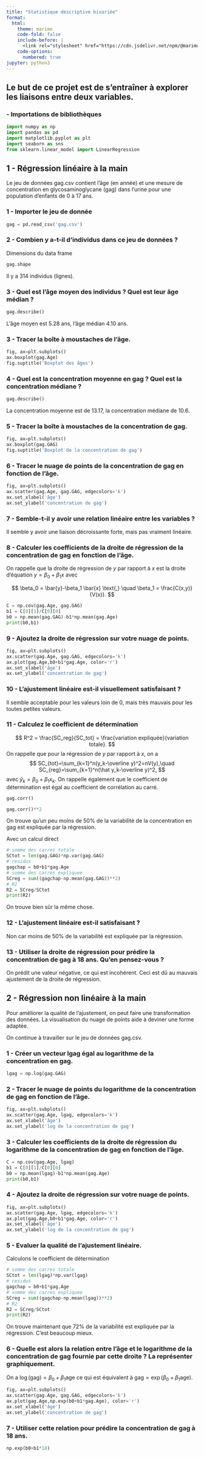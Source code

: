 ```yaml
---
title: "Statistique descriptive bivariée"
format:
  html:
    theme: marimo
    code-fold: false
    include-before: |
      <link rel="stylesheet" href="https://cdn.jsdelivr.net/npm/@marimo-team/frontend@0.11.14-dev6/dist/assets/index-BvR4Kvfh.css" crossorigin="anonymous">
    code-options:
      numbered: true
jupyter: python3
---
```



## Le but de ce projet est de s'entraîner à explorer les liaisons entre deux variables.

### - Importations de bibliothèques
```python
import numpy as np
import pandas as pd
import matplotlib.pyplot as plt
import seaborn as sns
from sklearn.linear_model import LinearRegression 
```

## 1 - Régression linéaire à la main

Le jeu de données gag.csv contient l'âge (en année) et une mesure de concentration en glycosaminoglycane (gag) dans l'urine pour une population d'enfants de 0 à 17 ans.

### 1 - Importer le jeu de donnée

```python
gag = pd.read_csv('gag.csv')
```

### 2 - Combien y a-t-il d'individus dans ce jeu de données ?

Dimensions du data frame

```python
gag.shape
```

Il y a 314 individus (lignes).

### 3 - Quel est l'âge moyen des individus ? Quel est leur âge médian ?

```python
gag.describe()
```

L'âge moyen est 5.28 ans, l'âge médian 4.10 ans.

### 3 - Tracer la boîte à moustaches de l'âge.

```python
fig, ax=plt.subplots()
ax.boxplot(gag.Age)
fig.suptitle('Boxplot des âges')
```

### 4 - Quel est la concentration moyenne en gag ? Quel est la concentration médiane ?

```python
gag.describe()
```

La concentration moyenne est de 13.17, la concentration médiane de 10.6.

### 5 - Tracer la boîte à moustaches de la concentration de gag.

```python
fig, ax=plt.subplots()
ax.boxplot(gag.GAG)
fig.suptitle('Boxplot de la concentration de gag')
```

### 6 - Tracer le nuage de points de la concentration de gag en fonction de l'âge.

```python
fig, ax=plt.subplots()
ax.scatter(gag.Age, gag.GAG, edgecolors='k')
ax.set_xlabel('âge')
ax.set_ylabel('concentration de gag')
```

### 7 - Semble-t-il y avoir une relation linéaire entre les variables ?

Il semble y avoir une liaison décroissante forte, mais pas vraiment linéaire.

### 8 - Calculer les coefficients de la droite de régression de la concentration de gag en fonction de l'âge. 

On rappelle que la droite de régression de $y$ par rapport à $x$ est la droite d'équation $y = \beta_0 +\beta_1 x$ avec 

$$
   \beta_0 = \bar{y}-\beta_1 \bar{x} \text{,} \quad \beta_1 = \frac{C(x,y)}{V(x)}.
$$


```python
C = np.cov(gag.Age, gag.GAG)
b1 = C[0][1]/C[0][0]
b0 = np.mean(gag.GAG)-b1*np.mean(gag.Age)
print(b0,b1)
```

### 9 - Ajoutez la droite de régression sur votre nuage de points.

```python
fig, ax=plt.subplots()
ax.scatter(gag.Age, gag.GAG, edgecolors='k')
ax.plot(gag.Age,b0+b1*gag.Age, color='r')
ax.set_xlabel('âge')
ax.set_ylabel('concentration de gag')
```

### 10 - L'ajustement linéaire est-il visuellement satisfaisant ?

Il semble acceptable pour les valeurs loin de 0, mais très mauvais pour les toutes petites valeurs.

### 11 - Calculez le coefficient de détermination

$$
 R^2 = \frac{SC_reg}{SC_tot} = \frac{variation expliquée}{variation totale}.
 $$
On rappelle que pour la régression de $y$ par rapport à $x$, on a 
$$
SC_{tot}=\sum_{k=1}^n(y_k-\overline y)^2=nV(y),\quad SC_{reg}=\sum_{k=1}^n(\hat y_k-\overline y)^2,
$$
avec $\hat y_k = \beta_0 + \beta_1 x_k$. On rappelle également que le coefficient de détermination est égal au coefficient de corrélation au carré.

```python
gag.corr()
```

```python
gag.corr()**2
```


On trouve qu'un peu moins de 50% de la variabilité de la concentration en gag est expliquée par la régression.

Avec un calcul direct

```python
# somme des carres totale 
SCtot = len(gag.GAG)*np.var(gag.GAG)
# residus
gagchap = b0+b1*gag.Age
# somme des carres expliquee
SCreg = sum((gagchap-np.mean(gag.GAG))**2)
# R2
R2 = SCreg/SCtot
print(R2)
```

On trouve bien sûr la même chose.

### 12 - L'ajustement linéaire est-il satisfaisant ?

Non car moins de 50% de la variabilité est expliquée par la régression.

### 13 - Utiliser la droite de régression pour prédire la concentration de gag à 18 ans. Qu'en pensez-vous ?

On prédit une valeur négative, ce qui est incohérent. Ceci est dû au mauvais ajustement de la droite de régression.

## 2 - Régression non linéaire à la main

Pour améliorer la qualité de l'ajustement, on peut faire une transformation des données. La visualisation du nuage de points aide à deviner une forme adaptée.

On continue à travailler sur le jeu de données gag.csv.

### 1 - Créer un vecteur lgag égal au logarithme de la concentration en gag.

```python
lgag = np.log(gag.GAG)
```

### 2 - Tracer le nuage de points du logarithme de la concentration de gag en fonction de l'âge.

```python
fig, ax=plt.subplots()
ax.scatter(gag.Age, lgag, edgecolors='k')
ax.set_xlabel('âge')
ax.set_ylabel('log de la concentration de gag')
```

### 3 - Calculer les coefficients de la droite de régression du logarithme de la concentration de gag en fonction de l'âge.

```python
C = np.cov(gag.Age, lgag)
b1 = C[0][1]/C[0][0]
b0 = np.mean(lgag)-b1*np.mean(gag.Age)
print(b0,b1)
```

### 4 - Ajoutez la droite de régression sur votre nuage de points.

```python
fig, ax=plt.subplots()
ax.scatter(gag.Age, lgag, edgecolors='k')
ax.plot(gag.Age,b0+b1*gag.Age, color='r')
ax.set_xlabel('âge')
ax.set_ylabel('log de la concentration de gag')
```

### 5 - Evaluer la qualité de l'ajustement linéaire.

Calculons le coefficient de détermination

```python
# somme des carres totale 
SCtot = len(lgag)*np.var(lgag)
# residus
gagchap = b0+b1*gag.Age
# somme des carres expliquee
SCreg = sum((gagchap-np.mean(lgag))**2)
# R2
R2 = SCreg/SCtot
print(R2)
```

On trouve maintenant que 72% de la variabilité est expliquée par la régression. C'est beaucoup mieux.

### 6 - Quelle est alors la relation entre l'âge et le logarithme de la concentration de gag fournie par cette droite ? La représenter graphiquement.

On a $\log(\text{gag})=\beta_0+\beta_1 \text{age}$ ce qui est équivalent à $\text{gag}=\exp(\beta_0+\beta_1 \text{age})$.

```python
fig, ax=plt.subplots()
ax.scatter(gag.Age, gag.GAG, edgecolors='k')
ax.plot(gag.Age,np.exp(b0+b1*gag.Age), color='r')
ax.set_xlabel('âge')
ax.set_ylabel('concentration de gag')
```

### 7 - Utiliser cette relation pour prédire la concentration de gag à 18 ans.

```python
np.exp(b0+b1*18)
```

